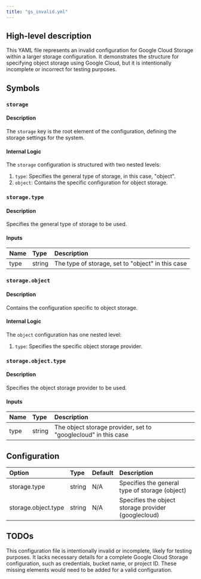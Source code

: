 ```yaml
---
title: "gs_invalid.yml"
---
```


## High-level description
This YAML file represents an invalid configuration for Google Cloud Storage within a larger storage configuration. It demonstrates the structure for specifying object storage using Google Cloud, but it is intentionally incomplete or incorrect for testing purposes.

## Symbols

### `storage`
#### Description
The `storage` key is the root element of the configuration, defining the storage settings for the system.

#### Internal Logic
The `storage` configuration is structured with two nested levels:
1. `type`: Specifies the general type of storage, in this case, "object".
2. `object`: Contains the specific configuration for object storage.

### `storage.type`
#### Description
Specifies the general type of storage to be used.

#### Inputs
| Name | Type | Description |
|:-----|:-----|:------------|
| type | string | The type of storage, set to "object" in this case |

### `storage.object`
#### Description
Contains the configuration specific to object storage.

#### Internal Logic
The `object` configuration has one nested level:
1. `type`: Specifies the specific object storage provider.

### `storage.object.type`
#### Description
Specifies the object storage provider to be used.

#### Inputs
| Name | Type | Description |
|:-----|:-----|:------------|
| type | string | The object storage provider, set to "googlecloud" in this case |

## Configuration
| Option | Type | Default | Description |
|:-------|:-----|:--------|:------------|
| storage.type | string | N/A | Specifies the general type of storage (object) |
| storage.object.type | string | N/A | Specifies the object storage provider (googlecloud) |

## TODOs
This configuration file is intentionally invalid or incomplete, likely for testing purposes. It lacks necessary details for a complete Google Cloud Storage configuration, such as credentials, bucket name, or project ID. These missing elements would need to be added for a valid configuration.